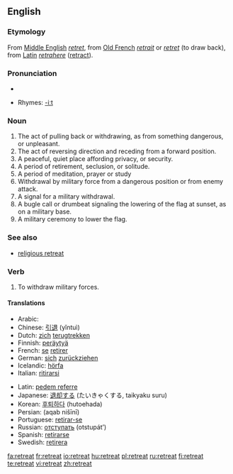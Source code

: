 ==English==

===Etymology===
From [[Middle English]] ''[[retret]]'', from [[Old French]] ''[[retrait]]'' or ''[[retret]]'' (to draw back), from [[Latin]] ''[[retrahere]]'' ([[retract]]).

===Pronunciation===
*{{audio|en-us-retreat.ogg|Audio (US)}}

*Rhymes: [[Rhymes:English:-iːt|-iːt]]

===Noun===
{{en-noun}}

# The act of pulling back or withdrawing, as from something dangerous, or unpleasant. 
# The act of reversing direction and receding from a forward position. 
# A peaceful, quiet place affording privacy, or security. 
# A period of retirement, seclusion, or solitude. 
# A period of meditation, prayer or study
# Withdrawal by military force from a dangerous position or from enemy attack. 
# A signal for a military withdrawal. 
# A bugle call or drumbeat signaling the lowering of the flag at sunset, as on a military base. 
# A military ceremony to lower the flag.

===See also===
*[[religious retreat]]

===Verb===
{{en-verb}}

# To withdraw military forces.

====Translations====
{{top}}
*Arabic: {{Arab|[[تراجع]]}} {{IPAchar|(tarājaʕa)}}
*Chinese: [[引退]] (yǐntuì)
*Dutch: [[zich]] [[terugtrekken]]
*Finnish: [[peräytyä]]
*French: [[se#French|se]] [[retirer]]
*German: [[sich]] [[zurückziehen]]
*Icelandic: [[hörfa]]
*Italian: [[ritirarsi]]
{{mid}}
*Latin: [[pedem referre]]
*Japanese: [[退却]]する (たいきゃくする, taikyaku suru)
*Korean: [[후퇴하다]] (hutoehada)
*Persian: {{fa-Arab|[[عقب نشینی]]}} (aqab nišīnī)
*Portuguese: [[retirar-se]]
*Russian: [[отступать]] (otstupát’)
*Spanish: [[retirarse]]
*Swedish: [[retirera]]
{{bottom}}

[[fa:retreat]]
[[fr:retreat]]
[[io:retreat]]
[[hu:retreat]]
[[pl:retreat]]
[[ru:retreat]]
[[fi:retreat]]
[[te:retreat]]
[[vi:retreat]]
[[zh:retreat]]